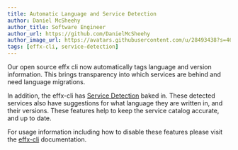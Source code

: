 ```yaml
---
title: Automatic Language and Service Detection 
author: Daniel McSheehy
author_title: Software Engineer
author_url: https://github.com/DanielMcSheehy
author_image_url: https://avatars.githubusercontent.com/u/28493438?s=460&u=4bbd1de69b9ca85d21e45350d15db419a27072fc&v=4
tags: [effx-cli, service-detection]
---
```

Our open source effx cli now automatically tags language and version information. This brings transparency into which services are behind and need language migrations.

In addition, the effx-cli has [Service Detection](https://effx.com/help/releases/2021/02/24/detected-services) baked in. These detected services also have suggestions 
for what language they are written in, and their versions. These features help to keep the service catalog accurate, and up to date. 

For usage information including how to disable these features please visit the [effx-cli](https://github.com/effxhq/effx-cli) documentation.
